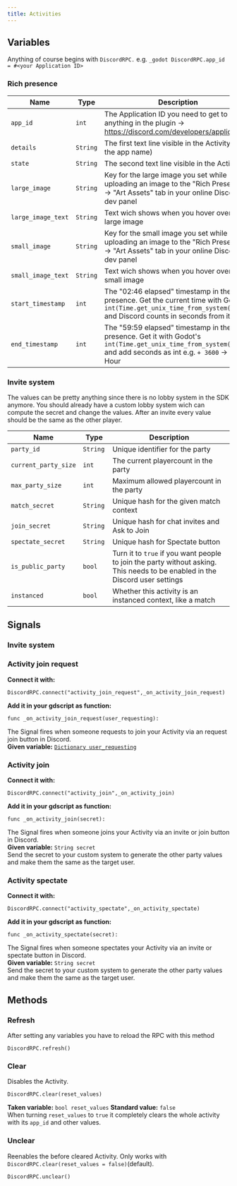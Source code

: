 ```yaml
---
title: Activities
---
```


## Variables

Anything of course begins with `DiscordRPC.` e.g. `_godot DiscordRPC.app_id = #<your Application ID>`
### Rich presence

| Name | Type | Description |
| --- | --- | --- |
| `app_id` | `int` | The Application ID you need to get to make anything in the plugin → https://discord.com/developers/applications |
| `details` | `String` | The first text line visible in the Activity (after the app name) |
| `state` | `String` | The second text line visible in the Activity |
| `large_image` | `String` | Key for the large image you set while uploading an image to the "Rich Presence" → "Art Assets" tab in your online Discord dev panel |
| `large_image_text` | `String` | Text wich shows when you hover over the large image |
| `small_image` | `String` | Key for the small image you set while uploading an image to the "Rich Presence" → "Art Assets" tab in your online Discord dev panel |
| `small_image_text` | `String` | Text wich shows when you hover over the small image |
| `start_timestamp` | `int` | The "02:46 elapsed" timestamp in the presence. Get the current time with Godot's `int(Time.get_unix_time_from_system())` and Discord counts in seconds from it |
| `end_timestamp` | `int` | The "59:59 elapsed" timestamp in the presence. Get it with Godot's `int(Time.get_unix_time_from_system())` and add seconds as int e.g. `+ 3600` → + 1 Hour |

### Invite system
The values can be pretty anything since there is no lobby system in the SDK anymore. You should already have a custom lobby system wich can compute the secret and change the values. After an invite every value should be the same as the other player.

| Name | Type | Description |
| --- | --- | --- |
| `party_id` | `String` | Unique identifier for the party |
| `current_party_size` | `int` | The current playercount in the party |
| `max_party_size` | `int` | Maximum allowed playercount in the party |
| `match_secret` | `String` | Unique hash for the given match context |
| `join_secret` | `String ` | Unique hash for chat invites and Ask to Join |
| `spectate_secret` | `String` | Unique hash for Spectate button |
| `is_public_party` | `bool` | Turn it to `true` if you want people to join the party without asking. This needs to be enabled in the Discord user settings |
| `instanced` | `bool` | Whether this activity is an instanced context, like a match |

## Signals
### Invite system

### Activity join request
**Connect it with:**
```gdscript
DiscordRPC.connect("activity_join_request",_on_activity_join_request)
```
**Add it in your gdscript as function:**
```gdscript
func _on_activity_join_request(user_requesting):
```
The Signal fires when someone requests to join your Activity via an request join button in Discord.<br/>
**Given variable:** [`Dictionary user_requesting`](/discord-rpc-godot/users#get-current-user)
<br/>
### Activity join
**Connect it with:**
```gdscript
DiscordRPC.connect("activity_join",_on_activity_join)
```
**Add it in your gdscript as function:**
```gdscript
func _on_activity_join(secret):
```
The Signal fires when someone joins your Activity via an invite or join button in Discord.<br/>
**Given variable:** `String secret`<br/>
Send the secret to your custom system to generate the other party values and make them the same as the target user.
<br/>
### Activity spectate
**Connect it with:**
```gdscript
DiscordRPC.connect("activity_spectate",_on_activity_spectate)
```
**Add it in your gdscript as function:**
```gdscript
func _on_activity_spectate(secret):
```
The Signal fires when someone spectates your Activity via an invite or spectate button in Discord.<br/>
**Given variable:** `String secret` <br/>
Send the secret to your custom system to generate the other party values and make them the same as the target user.
## Methods
### Refresh
After setting any variables you have to reload the RPC with this method
```gdscript
DiscordRPC.refresh()
```
### Clear
Disables the Activity.
```gdscript
DiscordRPC.clear(reset_values)
```
**Taken variable:** `bool reset_values` **Standard value:** `false`<br/>
When turning `reset_values` to `true` it completely clears the whole activity with its `app_id` and other values.

### Unclear
Reenables the before cleared Activity. Only works with `DiscordRPC.clear(reset_values = false)`(default).
```gdscript
DiscordRPC.unclear()
```
